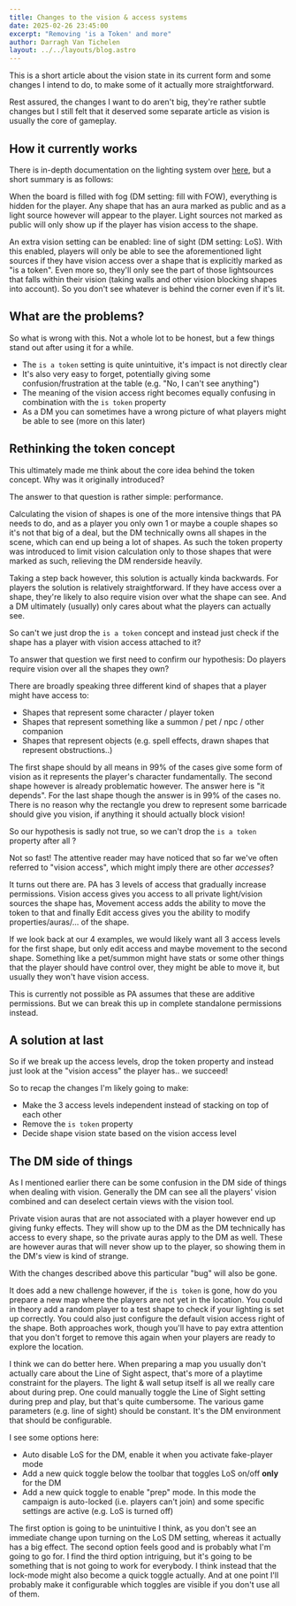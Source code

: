 ```yaml
---
title: Changes to the vision & access systems
date: 2025-02-26 23:45:00
excerpt: "Removing 'is a Token' and more"
author: Darragh Van Tichelen
layout: ../../layouts/blog.astro
---
```


This is a short article about the vision state in its current form and some changes I intend to do,
to make some of it actually more straightforward.

Rest assured, the changes I want to do aren't big, they're rather subtle changes but I still felt that it deserved some separate article as vision is usually the core of gameplay.

## How it currently works

There is in-depth documentation on the lighting system over [here](/docs/dm/lighting-vision/#lighting--vision), but a short summary is as follows:

When the board is filled with fog (DM setting: fill with FOW), everything is hidden for the player.
Any shape that has an aura marked as public and as a light source however will appear to the player.
Light sources not marked as public will only show up if the player has vision access to the shape.

An extra vision setting can be enabled: line of sight (DM setting: LoS).
With this enabled, players will only be able to see the aforementioned light sources if they have vision access over a shape that is explicitly marked as "is a token".
Even more so, they'll only see the part of those lightsources that falls within their vision (taking walls and other vision blocking shapes into account).
So you don't see whatever is behind the corner even if it's lit.

## What are the problems?

So what is wrong with this. Not a whole lot to be honest, but a few things stand out after using it for a while.

- The `is a token` setting is quite unintuitive, it's impact is not directly clear
- It's also very easy to forget, potentially giving some confusion/frustration at the table (e.g. "No, I can't see anything")
- The meaning of the vision access right becomes equally confusing in combination with the `is token` property
- As a DM you can sometimes have a wrong picture of what players might be able to see (more on this later)

## Rethinking the token concept

This ultimately made me think about the core idea behind the token concept. Why was it originally introduced?

The answer to that question is rather simple: performance.

Calculating the vision of shapes is one of the more intensive things that PA needs to do, and as a player you only own 1 or maybe a couple shapes so it's not that big of a deal,
but the DM technically owns all shapes in the scene, which can end up being a lot of shapes.
As such the token property was introduced to limit vision calculation only to those shapes that were marked as such, relieving the DM renderside heavily.

Taking a step back however, this solution is actually kinda backwards.
For players the solution is relatively straightforward.
If they have access over a shape, they're likely to also require vision over what the shape can see.
And a DM ultimately (usually) only cares about what the players can actually see.

So can't we just drop the `is a token` concept and instead just check if the shape has a player with vision access attached to it?

To answer that question we first need to confirm our hypothesis: Do players require vision over all the shapes they own?

There are broadly speaking three different kind of shapes that a player might have access to:

- Shapes that represent some character / player token
- Shapes that represent something like a summon / pet / npc / other companion
- Shapes that represent objects (e.g. spell effects, drawn shapes that represent obstructions..)

The first shape should by all means in 99% of the cases give some form of vision as it represents the player's character fundamentally.
The second shape however is already problematic however. The answer here is "it depends".
For the last shape though the answer is in 99% of the cases no. There is no reason why the rectangle you drew to represent some barricade should give you vision,
if anything it should actually block vision!

So our hypothesis is sadly not true, so we can't drop the `is a token` property after all ?

Not so fast! The attentive reader may have noticed that so far we've often referred to "vision access", which might imply there are other _accesses_?

It turns out there are. PA has 3 levels of access that gradually increase permissions.
Vision access gives you access to all private light/vision sources the shape has,
Movement access adds the ability to move the token to that and finally Edit access gives you the ability to modify properties/auras/... of the shape.

If we look back at our 4 examples, we would likely want all 3 access levels for the first shape, but only edit access and maybe movement to the second shape.
Something like a pet/summon might have stats or some other things that the player should have control over, they might be able to move it, but usually they won't have vision access.

This is currently not possible as PA assumes that these are additive permissions. But we can break this up in complete standalone permissions instead.

## A solution at last

So if we break up the access levels, drop the token property and instead just look at the "vision access" the player has.. we succeed!

So to recap the changes I'm likely going to make:

- Make the 3 access levels independent instead of stacking on top of each other
- Remove the `is token` property
- Decide shape vision state based on the vision access level

## The DM side of things

As I mentioned earlier there can be some confusion in the DM side of things when dealing with vision.
Generally the DM can see all the players' vision combined and can deselect certain views with the vision tool.

Private vision auras that are not associated with a player however end up giving funky effects.
They will show up to the DM as the DM technically has access to every shape, so the private auras apply to the DM as well.
These are however auras that will never show up to the player, so showing them in the DM's view is kind of strange.

With the changes described above this particular "bug" will also be gone.

It does add a new challenge however, if the `is token` is gone, how do you prepare a new map where the players are not yet in the location.
You could in theory add a random player to a test shape to check if your lighting is set up correctly.
You could also just configure the default vision access right of the shape.
Both approaches work, though you'll have to pay extra attention that you don't forget to remove this again when your players are ready to explore the location.

I think we can do better here. When preparing a map you usually don't actually care about the Line of Sight aspect, that's more of a playtime constraint for the players.
The light & wall setup itself is all we really care about during prep. One could manually toggle the Line of Sight setting during prep and play, but that's quite cumbersome.
The various game parameters (e.g. line of sight) should be constant. It's the DM environment that should be configurable.

I see some options here:

- Auto disable LoS for the DM, enable it when you activate fake-player mode
- Add a new quick toggle below the toolbar that toggles LoS on/off **only** for the DM
- Add a new quick toggle to enable "prep" mode. In this mode the campaign is auto-locked (i.e. players can't join) and some specific settings are active (e.g. LoS is turned off)

The first option is going to be unintuitive I think, as you don't see an immediate change upon turning on the LoS DM setting, whereas it actually has a big effect.
The second option feels good and is probably what I'm going to go for.
I find the third option intriguing, but it's going to be something that is not going to work for everybody.
I think instead that the lock-mode might also become a quick toggle actually.
And at one point I'll probably make it configurable which toggles are visible if you don't use all of them.
